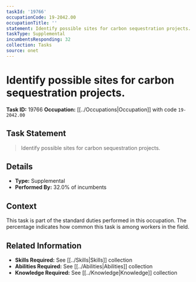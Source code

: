 ```yaml
---
taskId: '19766'
occupationCode: 19-2042.00
occupationTitle: ''
statement: Identify possible sites for carbon sequestration projects.
taskType: Supplemental
incumbentsResponding: 32
collection: Tasks
source: onet
---
```

# Identify possible sites for carbon sequestration projects.

**Task ID:** 19766
**Occupation:** [[../Occupations|Occupation]] with code `19-2042.00`

## Task Statement

> Identify possible sites for carbon sequestration projects.

## Details

- **Type:** Supplemental
- **Performed By:** 32.0% of incumbents

## Context

This task is part of the standard duties performed in this occupation. The percentage indicates how common this task is among workers in the field.

## Related Information

- **Skills Required:** See [[../Skills|Skills]] collection
- **Abilities Required:** See [[../Abilities|Abilities]] collection
- **Knowledge Required:** See [[../Knowledge|Knowledge]] collection
